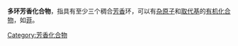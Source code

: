 '''多环芳香化合物'''，指具有至少三个稠合[[芳香|芳香]]环，可以有[[杂原子|杂原子]]和[[取代基|取代基]]的[[有机化合物|有机化合物]]，如[[菲|菲]]。
{{Commonscat|Polycyclic aromatic compounds}}

[[Category:芳香化合物|Category:芳香化合物]]